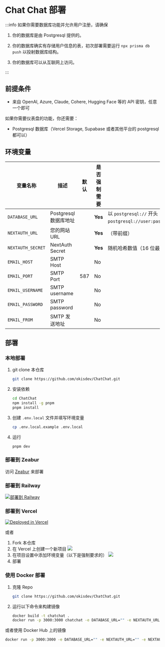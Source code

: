 # Chat Chat 部署

:::info
如果你需要数据库功能并允许用户注册，请确保

1. 你的数据库是由 Postgresql 提供的。

2. 你的数据库确实有存储用户信息的表，初次部署需要运行 `npx prisma db push` 以投射数据库结构。

3. 你的数据库可以从互联网上访问。

:::

## 前提条件

-   来自 OpenAI, Azure, Claude, Cohere, Hugging Face 等的 API 密钥，任意一个即可

如果你需要仪表盘的功能，你还需要：

-   Postgresql 数据库（Vercel Storage, Supabase 或者其他平台的 postgresql 都可以）

## 环境变量

| 变量名称          | 描述                  | 默认 | 是否强制需要 | 提示                                                                                                |
| ----------------- | --------------------- | ---- | ------------ | --------------------------------------------------------------------------------------------------- |
| `DATABASE_URL`    | Postgresql 数据库地址 |      | **Yes**      | 以 `postgresql://` 开头 （如果不需要，请填写 `postgresql://user:password@example.com:port/dbname`） |
| `NEXTAUTH_URL`    | 您的网站 URL          |      | **Yes**      | （带前缀）                                                                                          |
| `NEXTAUTH_SECRET` | NextAuth Secret       |      | **Yes**      | 随机哈希数值（16 位最佳）                                                                           |
| `EMAIL_HOST`      | SMTP Host             |      | No           |                                                                                                     |
| `EMAIL_PORT`      | SMTP Port             | 587  | No           |                                                                                                     |
| `EMAIL_USERNAME`  | SMTP username         |      | No           |                                                                                                     |
| `EMAIL_PASSWORD`  | SMTP password         |      | No           |                                                                                                     |
| `EMAIL_FROM`      | SMTP 发送地址         |      | No           |                                                                                                     |

## 部署

### 本地部署

1. git clone 本仓库

    ```bash
    git clone https://github.com/okisdev/ChatChat.git
    ```

2. 安装依赖

    ```bash
    cd ChatChat
    npm install -g pnpm
    pnpm install
    ```

3. 创建 `.env.local` 文件并填写环境变量

    ```bash
    cp .env.local.example .env.local
    ```

4. 运行

    ```bash
    pnpm dev
    ```

### 部署到 Zeabur

访问 [Zeabur](https://zeabur.com) 来部署

### 部署到 Railway

[![部署到 Railway](https://railway.app/button.svg)](https://railway.app/template/-WWW5r)

### 部署到 Vercel

[![Deployed in Vercel](https://vercel.com/button)](https://vercel.com/import/project?template=https://github.com/okisdev/ChatChat)

或者

1.  Fork 本仓库
2.  在 Vercel 上创建一个新项目
    ![](/chat/assets/Vercel-1.png)
3.  在项目设置中添加环境变量（以下是强制要求的）
    ![](/chat/assets/Vercel-2.png)
4.  部署

### 使用 Docker 部署

1. 克隆 Repo

    ```bash
    git clone https://github.com/okisdev/ChatChat.git
    ```

2. 运行以下命令来构建镜像

    ```bash
    docker build -t chatchat .
    docker run -p 3000:3000 chatchat -e DATABASE_URL="" -e NEXTAUTH_URL="" -e NEXTAUTH_SECRET="" -e EMAIL_HOST="" -e EMAIL_PORT="" -e EMAIL_USERNAME="" -e EMAIL_PASSWORD="" -e EMAIL_FROM=""
    ```

或者使用 Docker Hub 上的镜像

```bash
docker run -p 3000:3000 -e DATABASE_URL="" -e NEXTAUTH_URL="" -e NEXTAUTH_SECRET="" -e EMAIL_HOST="" -e EMAIL_PORT="" -e EMAIL_USERNAME="" -e EMAIL_PASSWORD="" -e EMAIL_FROM="" ghcr.io/okisdev/chatchat:latest
```
